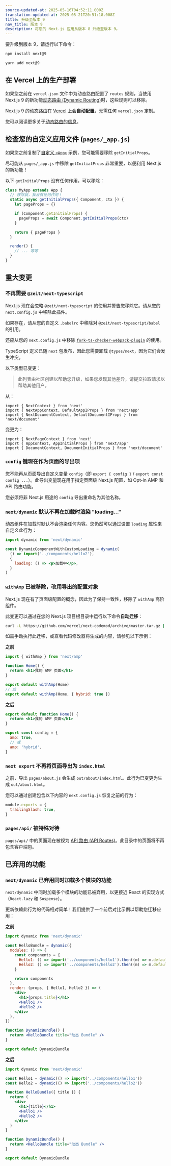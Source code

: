 ```yaml
---
source-updated-at: 2025-05-16T04:52:11.000Z
translation-updated-at: 2025-05-21T20:51:18.008Z
title: 升级至版本 9
nav_title: 版本 9
description: 将您的 Next.js 应用从版本 8 升级至版本 9。
---
```


要升级到版本 9，请运行以下命令：

```bash filename="终端"
npm install next@9

yarn add next@9
```

## 在 Vercel 上的生产部署

如果您之前在 `vercel.json` 文件中为动态路由配置了 `routes` 规则，当使用 Next.js 9 的新功能[动态路由 (Dynamic Routing)](/docs/pages/building-your-application/routing/dynamic-routes)时，这些规则可以移除。

Next.js 9 的动态路由在 [Vercel](https://vercel.com/) 上会**自动配置**，无需任何 `vercel.json` 定制。

您可以阅读更多关于[动态路由的信息](/docs/pages/building-your-application/routing/dynamic-routes)。

## 检查您的自定义应用文件 (`pages/_app.js`)

如果您之前复制了[自定义 `<App>`](/docs/pages/building-your-application/routing/custom-app) 示例，您可能需要移除 `getInitialProps`。

尽可能从 `pages/_app.js` 中移除 `getInitialProps` 非常重要，以便利用 Next.js 的新功能！

以下 `getInitialProps` 没有任何作用，可以移除：

```js
class MyApp extends App {
  // 移除我，我没有任何作用！
  static async getInitialProps({ Component, ctx }) {
    let pageProps = {}

    if (Component.getInitialProps) {
      pageProps = await Component.getInitialProps(ctx)
    }

    return { pageProps }
  }

  render() {
    // ... 等等
  }
}
```

## 重大变更

### 不再需要 `@zeit/next-typescript`

Next.js 现在会忽略 `@zeit/next-typescript` 的使用并警告您移除它。请从您的 `next.config.js` 中移除此插件。

如果存在，请从您的自定义 `.babelrc` 中移除对 `@zeit/next-typescript/babel` 的引用。

还应从您的 `next.config.js` 中移除 [`fork-ts-checker-webpack-plugin`](https://github.com/Realytics/fork-ts-checker-webpack-plugin/issues) 的使用。

TypeScript 定义已随 `next` 包发布，因此您需要卸载 `@types/next`，因为它们会发生冲突。

以下类型已变更：

> 此列表由社区创建以帮助您升级，如果您发现其他差异，请提交拉取请求以帮助其他用户。

从：

```tsx
import { NextContext } from 'next'
import { NextAppContext, DefaultAppIProps } from 'next/app'
import { NextDocumentContext, DefaultDocumentIProps } from 'next/document'
```

变更为：

```tsx
import { NextPageContext } from 'next'
import { AppContext, AppInitialProps } from 'next/app'
import { DocumentContext, DocumentInitialProps } from 'next/document'
```

### `config` 键现在作为页面的导出项

您不能再从页面导出自定义变量 `config`（即 `export { config }` / `export const config ...`）。此导出变量现在用于指定页面级 Next.js 配置，如 Opt-in AMP 和 API 路由功能。

您必须将非 Next.js 用途的 `config` 导出重命名为其他名称。

### `next/dynamic` 默认不再在加载时渲染 "loading..."

动态组件在加载时默认不会渲染任何内容。您仍然可以通过设置 `loading` 属性来自定义此行为：

```jsx
import dynamic from 'next/dynamic'

const DynamicComponentWithCustomLoading = dynamic(
  () => import('../components/hello2'),
  {
    loading: () => <p>加载中</p>,
  }
)
```

### `withAmp` 已被移除，改用导出的配置对象

Next.js 现在有了页面级配置的概念，因此为了保持一致性，移除了 `withAmp` 高阶组件。

此变更可以通过在您的 Next.js 项目根目录中运行以下命令**自动迁移**：

```bash filename="终端"
curl -L https://github.com/vercel/next-codemod/archive/master.tar.gz | tar -xz --strip=2 next-codemod-master/transforms/withamp-to-config.js npx jscodeshift -t ./withamp-to-config.js pages/**/*.js
```

如需手动执行此迁移，或查看代码修改器将生成的内容，请参见以下示例：

**之前**

```jsx
import { withAmp } from 'next/amp'

function Home() {
  return <h1>我的 AMP 页面</h1>
}

export default withAmp(Home)
// 或
export default withAmp(Home, { hybrid: true })
```

**之后**

```jsx
export default function Home() {
  return <h1>我的 AMP 页面</h1>
}

export const config = {
  amp: true,
  // 或
  amp: 'hybrid',
}
```

### `next export` 不再将页面导出为 `index.html`

之前，导出 `pages/about.js` 会生成 `out/about/index.html`。此行为已变更为生成 `out/about.html`。

您可以通过创建包含以下内容的 `next.config.js` 恢复之前的行为：

```js filename="next.config.js"
module.exports = {
  trailingSlash: true,
}
```

### `pages/api/` 被特殊对待

`pages/api/` 中的页面现在被视为 [API 路由 (API Routes)](https://nextjs.org/blog/next-9#api-routes)。此目录中的页面将不再包含客户端包。

## 已弃用的功能

### `next/dynamic` 已弃用同时加载多个模块的功能

`next/dynamic` 中同时加载多个模块的功能已被弃用，以更接近 React 的实现方式（`React.lazy` 和 `Suspense`）。

更新依赖此行为的代码相对简单！我们提供了一个前后对比示例以帮助您迁移应用：

**之前**

```jsx
import dynamic from 'next/dynamic'

const HelloBundle = dynamic({
  modules: () => {
    const components = {
      Hello1: () => import('../components/hello1').then((m) => m.default),
      Hello2: () => import('../components/hello2').then((m) => m.default),
    }

    return components
  },
  render: (props, { Hello1, Hello2 }) => (
    <div>
      <h1>{props.title}</h1>
      <Hello1 />
      <Hello2 />
    </div>
  ),
})

function DynamicBundle() {
  return <HelloBundle title="动态 Bundle" />
}

export default DynamicBundle
```

**之后**

```jsx
import dynamic from 'next/dynamic'

const Hello1 = dynamic(() => import('../components/hello1'))
const Hello2 = dynamic(() => import('../components/hello2'))

function HelloBundle({ title }) {
  return (
    <div>
      <h1>{title}</h1>
      <Hello1 />
      <Hello2 />
    </div>
  )
}

function DynamicBundle() {
  return <HelloBundle title="动态 Bundle" />
}

export default DynamicBundle
```